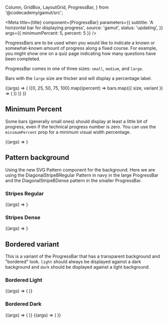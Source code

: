   Column,
  GridBox,
  LayoutGrid,
  ProgressBar,
} from '@codecademy/gamut/src';



<Meta
  title={title}
  component={ProgressBar}
  parameters={{
    subtitle: 'A horizontal bar for displaying progress',
    source: 'gamut',
    status: 'updating',
  }}
  args={{ minimumPercent: 5, percent: 5 }}
/>

ProgressBars are to be used when you would like to indicate a known or
somewhat-known amount of progress along a fixed course. For example, you
might show one on a quiz page indicating how many questions have been
completed.

ProgressBar comes in one of three sizes: `small`, `medium`, and `large`.

Bars with the `large` size are thicker and will display a
percentage label.

<Canvas>
  <Story name="ProgressBar">
    {(args) => (
      <LayoutGrid columnGap="sm" rowGap="sm">
        {[0, 25, 50, 75, 100].map((percent) =>
          bars.map(({ size, variant }) => (
            <Column key={[percent, size, variant].join()} size={4}>
              <ProgressBar size={size} percent={percent} variant={variant} />
            </Column>
          ))
        )}
      </LayoutGrid>
    )}
  </Story>
</Canvas>

<PropsTable story="ProgressBar" />

## Minimum Percent

Some bars (generally small ones) should display at least a little bit of
progress, even if the technical progress number is zero. You can use the
`minimumPercent` prop for a minimum visual width percentage.

<Canvas>
  <Story name="Minimum Percentage">{(args) => <ProgressBar {...args} />}</Story>
</Canvas>

## Pattern background

Using the new SVG Pattern component for the background. Here we are using the DiagonalStripeBRegular Pattern in navy in the large ProgressBar and the DiagonalStripeBDense pattern in the smaller ProgressBar.

### Stripes Regular

<Canvas column={2}>
  <Story
    name="Stripe - Regular"
    args={{
      pattern: 'DiagonalStripeBRegular',
      size: 'large',
      percent: 50,
      variant: 'yellow',
    }}
  >
    {(args) => <ProgressBar {...args} />}
  </Story>
</Canvas>

### Stripes Dense

<Canvas>
  <Story
    name="Stripe - Dense"
    args={{
      size: 'medium',
      pattern: 'DiagonalStripeBDense',
      percent: 33,
      variant: 'blue',
    }}
  >
    {(args) => <ProgressBar {...args} />}
  </Story>
</Canvas>

## Bordered variant

This is a variant of the ProgressBar that has a transparent background and "bordered" look. `light` should always be displayed against a dark background and `dark` should be displayed against a light background.

### Bordered Light

<Canvas column={2}>
  <Story
    name="Dark"
    args={{
      percent: 50,
      variant: 'dark',
      bordered: true,
    }}
  >
    {(args) => (
      <GridBox
        alignContent="center"
        height="8rem"
        backgroundColor="navy"
        padding={32}
      >
        <ProgressBar {...args} />
      </GridBox>
    )}
  </Story>
</Canvas>

### Bordered Dark

<Canvas column={2}>
  <Story
    name="Bordered - Light"
    args={{
      percent: 42,
      variant: 'light',
      medium: 'large',
      bordered: true,
    }}
  >
    {(args) => (
      <GridBox
        alignContent="center"
        height="8rem"
        backgroundColor="palePink"
        borderColor="navy"
        borderStyle="solid"
        borderWidth="1px"
        padding={32}
      >
        <ProgressBar {...args} />
      </GridBox>
    )}
  </Story>
</Canvas>

<Canvas column={2}>
  <Story
    name="Bordered - Light - Large"
    args={{
      pattern: 'DiagonalStripeBDense',
      percent: 71,
      variant: 'dark',
      size: 'large',
      bordered: true,
    }}
  >
    {(args) => (
      <GridBox
        alignContent="center"
        height="8rem"
        backgroundColor="navy"
        borderColor="navy"
        borderStyle="solid"
        borderWidth="1px"
        padding={32}
      >
        <ProgressBar {...args} />
      </GridBox>
    )}
  </Story>
</Canvas>
